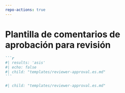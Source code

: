 ```yaml
---
repo-actions: true
---
```


# Plantilla de comentarios de aprobación para revisión {#approval2template}

::: {.content-hidden when-format="pdf"}
````markdown
```r
#| results: 'asis'
#| echo: false
#| child: "templates/reviewer-approval.es.md"
```
````

:::

::: {.content-visible when-format="pdf"}
```r
#| child: "templates/reviewer-approval.es.md"

```
:::


